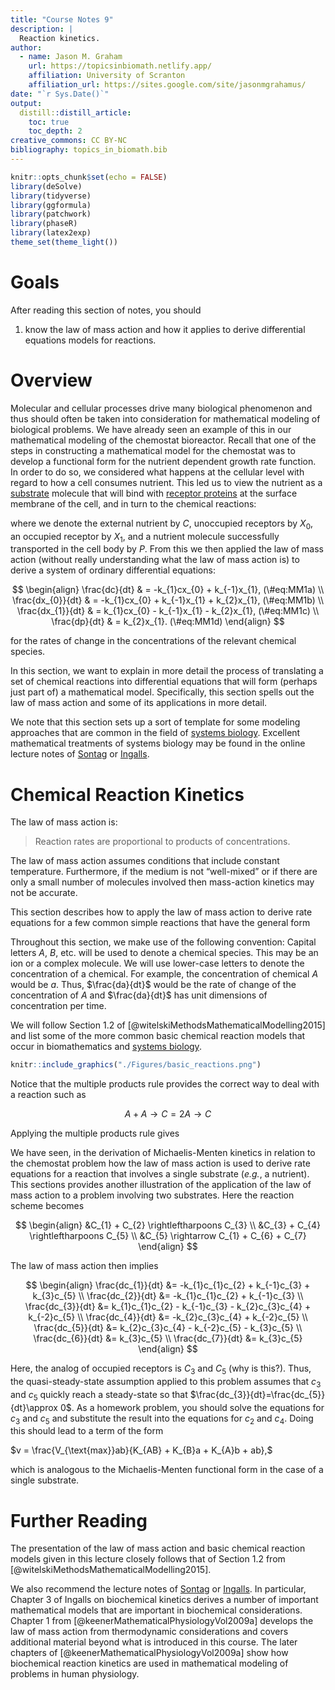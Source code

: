 ```yaml
---
title: "Course Notes 9"
description: |
  Reaction kinetics. 
author:
  - name: Jason M. Graham 
    url: https://topicsinbiomath.netlify.app/
    affiliation: University of Scranton 
    affiliation_url: https://sites.google.com/site/jasonmgrahamus/
date: "`r Sys.Date()`"
output: 
  distill::distill_article:
    toc: true
    toc_depth: 2
creative_commons: CC BY-NC
bibliography: topics_in_biomath.bib
---
```


```r
knitr::opts_chunk$set(echo = FALSE)
library(deSolve)
library(tidyverse)
library(ggformula)
library(patchwork)
library(phaseR)
library(latex2exp)
theme_set(theme_light())
```

# Goals

After reading this section of notes, you should

1) know the law of mass action and how it applies to derive differential equations models for reactions. 

# Overview

Molecular and cellular processes drive many biological phenomenon and thus should often be taken into consideration for mathematical modeling of biological problems. We have already seen an example of this in our mathematical modeling of the chemostat bioreactor. Recall that one of the steps in constructing a mathematical model for the chemostat was to develop a functional form for the nutrient dependent growth rate function. In order to do so, we considered what happens at the cellular level with regard to how a cell consumes nutrient. This led us to view the nutrient as a [substrate](https://en.wikipedia.org/wiki/Substrate_(chemistry)) molecule that will bind with [receptor proteins](https://en.wikipedia.org/wiki/Receptor_(biochemistry)) at the surface membrane of the cell, and in turn to the chemical reactions:

\begin{align}
&C + X_0 \rightleftharpoons X_1\\
&X_1 \rightarrow P + X_0 
\end{align}

where we denote the external nutrient by $C$, unoccupied receptors by $X_{0}$, an occupied receptor by $X_{1}$, and a nutrient molecule successfully transported in the cell body by $P$. From this we then applied the law of mass action (without really understanding what the law of mass action is) to derive a system of ordinary differential equations:

$$
\begin{align}
  \frac{dc}{dt} & = -k_{1}cx_{0} + k_{-1}x_{1}, (\#eq:MM1a) \\
  \frac{dx_{0}}{dt} & = -k_{1}cx_{0} + k_{-1}x_{1} + k_{2}x_{1}, (\#eq:MM1b) \\
  \frac{dx_{1}}{dt} & = k_{1}cx_{0} - k_{-1}x_{1} - k_{2}x_{1}, (\#eq:MM1c) \\
  \frac{dp}{dt} & = k_{2}x_{1}.  (\#eq:MM1d)
\end{align}
$$

for the rates of change in the concentrations of the relevant chemical species. 

In this section, we want to explain in more detail the process of translating a set of chemical reactions into differential equations that will form (perhaps just part of) a mathematical model. Specifically, this section spells out the law of mass action and some of its applications in more detail. 

We note that this section sets up a sort of template for some modeling approaches that are common in the field of [systems biology](https://en.wikipedia.org/wiki/Systems_biology). Excellent mathematical treatments of systems biology may be found in the online lecture notes of [Sontag](https://www.math.rutgers.edu/docman-lister/math-main/academics/undergraduate/interdisciplinary-majors/biomathematics-interdisciplinary-major/2198-lecture-notes-on-mathematical-systems-biology/file) or [Ingalls](https://www.math.uwaterloo.ca/~bingalls/MMSB/Notes.pdf). 

# Chemical Reaction Kinetics

The law of mass action is:

> Reaction rates are proportional to products of concentrations.

The law of mass action assumes conditions that include constant temperature. Furthermore, if the medium is not "well-mixed" or if there are only a small number of molecules involved then mass-action kinetics may not be accurate. 

This section describes how to apply the law of mass action to derive rate equations for a few common simple reactions that have the general form

\begin{equation}
  \text{reactants} \rightarrow \text{products} 
\end{equation}

Throughout this section, we make use of the following convention: Capital letters $A$, $B$, etc. will be used to denote a chemical species. This may be an ion or a complex molecule. We will use lower-case letters to denote the concentration of a chemical. For example, the concentration of chemical $A$ would be $a$. Thus, $\frac{da}{dt}$ would be the rate of change of the concentration of $A$ and $\frac{da}{dt}$ has unit dimensions of concentration per time.

We will follow Section 1.2 of [@witelskiMethodsMathematicalModelling2015] and list some of the more common basic chemical reaction models that occur in biomathematics and [systems biology](<https://en.wikipedia.org/wiki/Systems_biology>).

```r
knitr::include_graphics("./Figures/basic_reactions.png")
```

Notice that the multiple products rule provides the correct way to deal with a reaction such as 

$$
 \begin{equation}
    A + A \rightarrow C = 2A \rightarrow C
\end{equation}
$$

Applying the multiple products rule gives
\begin{align*}
\frac{da}{dt} &= -2ka^2  \\
\frac{dc}{dt} &= ka^2
\end{align*}


We have seen, in the derivation of Michaelis-Menten kinetics in relation to the chemostat problem how the law of mass action is used to derive rate equations for a reaction that involves a single substrate (*e.g.*, a nutrient). This sections provides another illustration of the application of the law of mass action to a problem involving two substrates. Here the reaction scheme becomes

$$
\begin{align}
&C_{1} + C_{2} \rightleftharpoons C_{3}  \\
&C_{3} + C_{4} \rightleftharpoons  C_{5}  \\
&C_{5} \rightarrow C_{1} + C_{6} + C_{7}  
\end{align}
$$

The law of mass action then implies

$$
\begin{align}
\frac{dc_{1}}{dt} &= -k_{1}c_{1}c_{2} + k_{-1}c_{3} + k_{3}c_{5}  \\
\frac{dc_{2}}{dt} &=  -k_{1}c_{1}c_{2} + k_{-1}c_{3}  \\
\frac{dc_{3}}{dt} &=  k_{1}c_{1}c_{2}  - k_{-1}c_{3} - k_{2}c_{3}c_{4} + k_{-2}c_{5} \\
\frac{dc_{4}}{dt} &=  -k_{2}c_{3}c_{4} + k_{-2}c_{5} \\
\frac{dc_{5}}{dt} &=  k_{2}c_{3}c_{4} - k_{-2}c_{5} - k_{3}c_{5} \\
\frac{dc_{6}}{dt} &= k_{3}c_{5}  \\
\frac{dc_{7}}{dt} &= k_{3}c_{5}    
\end{align}
$$

Here, the analog of occupied receptors is $C_{3}$ and $C_{5}$ (why is this?). Thus, the quasi-steady-state assumption applied to this problem assumes that $c_{3}$ and $c_{5}$ quickly reach a steady-state so that $\frac{dc_{3}}{dt}=\frac{dc_{5}}{dt}\approx 0$. As a homework problem, you should solve the equations
\begin{align*}
0 &=  k_{1}c_{1}c_{2}  - k_{-1}c_{3} - k_{2}c_{3}c_{4} + k_{-2}c_{5} \\
0 &=  k_{2}c_{3}c_{4} - k_{-2}c_{5} - k_{3}c_{5} 
\end{align*}
for $c_{3}$ and $c_{5}$ and substitute the result into the equations for $c_{2}$ and $c_{4}$. Doing this should lead to a term of the form 

$v = \frac{V_{\text{max}}ab}{K_{AB} + K_{B}a + K_{A}b + ab},$

which is analogous to the Michaelis-Menten functional form in the case of a single substrate. 


# Further Reading

The presentation of the law of mass action and basic chemical reaction models given in this lecture closely follows that of Section 1.2 from [@witelskiMethodsMathematicalModelling2015].

We also recommend the lecture notes of [Sontag](https://www.math.rutgers.edu/docman-lister/math-main/academics/undergraduate/interdisciplinary-majors/biomathematics-interdisciplinary-major/2198-lecture-notes-on-mathematical-systems-biology/file) or [Ingalls](https://www.math.uwaterloo.ca/~bingalls/MMSB/Notes.pdf). In particular, Chapter 3 of Ingalls on biochemical kinetics derives a number of important mathematical models that are important in biochemical considerations.  Chapter 1 from [@keenerMathematicalPhysiologyVol2009a] develops the law of mass action from thermodynamic considerations and covers additional material beyond what is introduced in this course. The later chapters of [@keenerMathematicalPhysiologyVol2009a] show how biochemical reaction kinetics are used in mathematical modeling of problems in human physiology. 
